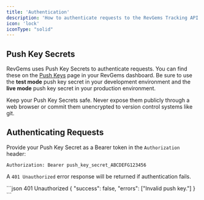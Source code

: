 ```yaml
---
title: 'Authentication'
description: 'How to authenticate requests to the RevGems Tracking API'
icon: 'lock'
iconType: "solid"
---
```


## Push Key Secrets

RevGems uses Push Key Secrets to authenticate requests. You can find these on the [Push Keys](https://app.revgems.com/tracking/push_keys) page in your RevGems dashboard. Be sure to use the <strong>test mode</strong> push key secret in your development environment and the <strong>live mode</strong> push key secret in your production environment.

<Warning>
  Keep your Push Key Secrets safe. Never expose them publicly through a web browser or commit them unencrypted to version control systems like git.
</Warning>

## Authenticating Requests

Provide your Push Key Secret as a Bearer token in the `Authorization` header:

```
Authorization: Bearer push_key_secret_ABCDEFG123456
```

A `401 Unauthorized` error response will be returned if authentication fails.

<ResponseExample>
```json 401 Unauthorized
{
  "success": false,
  "errors": ["Invalid push key."]
}
```
</ResponseExample>
